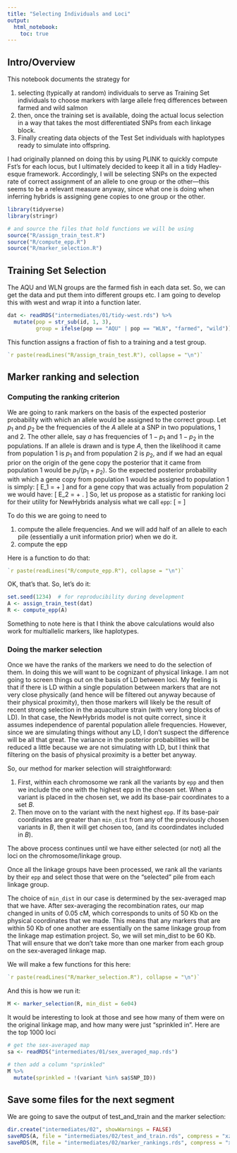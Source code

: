 ```yaml
---
title: "Selecting Individuals and Loci"
output: 
  html_notebook:
    toc: true
---
```



## Intro/Overview

This notebook documents the strategy for 

1. selecting (typically at random) individuals to serve as Training Set individuals
to choose markers with large allele freq differences between farmed and wild salmon
1. then, once the training set is available, doing the actual locus selection in a way
that takes the most differentiated SNPs from each linkage block.
1. Finally creating data objects of the Test Set individuals with haplotypes
ready to simulate into offspring.

I had originally planned on doing this by using PLINK to quickly compute Fst's
for each locus, but I ultimately decided to keep it all in a tidy Hadley-esque
framework.  Accordingly, I will be selecting SNPs on the expected rate of correct
assignment of an allele to one group or the other---this seems to be a relevant measure
anyway, since what one is doing when inferring hybrids is assigning gene copies to one
group or the other.

```r
library(tidyverse)
library(stringr)

# and source the files that hold functions we will be using
source("R/assign_train_test.R")
source("R/compute_epp.R")
source("R/marker_selection.R")
```

## Training Set Selection

The AQU and WLN groups are the farmed fish in each data set.  So, we can get the data and put them
into different groups etc.  I am going to develop this with west and wrap it into a function later.
```r
dat <- readRDS("intermediates/01/tidy-west.rds") %>%
  mutate(pop = str_sub(id, 1, 3),
         group = ifelse(pop == "AQU" | pop == "WLN", "farmed", "wild"))
```

This function assigns a fraction of fish to a training and a test group.
```r
`r paste(readLines("R/assign_train_test.R"), collapse = "\n")`
```


## Marker ranking and selection

### Computing the ranking criterion

We are going to rank markers on the basis of the expected posterior probability with which 
an allele would be assigned to the correct group.  Let $p_1$ and $p_2$ be the frequencies of
the $A$ allele at a SNP in two populations, 1 and 2.  The other allele, say $a$ has frequencies
of $1-p_1$ and $1-p_2$ in the populations.  If an allele is drawn and is type $A$, then 
the likelihood it came from population 1 is $p_1$ and from population 2 is $p_2$, and if we
had an equal prior on the origin of the gene copy the posterior that it came from population 1
would be $p_1/(p_1 + p_2)$.  So the expected posterior probability with which a gene copy from population 1
would be assigned to population 1 is simply:
\[
E_1 = \frac{p_1^2}{p_1 + p_2} + \frac{(1-p_1)^2}{2 - (p_1 + p_2)}
\]
and for a gene copy that was actually from population 2 we would have:
\[
E_2 = \frac{p_2^2}{p_1 + p_2} + \frac{(1-p_2)^2}{2 - (p_1 + p_2)}.
\]
So, let us propose as a statistic for ranking loci for their utility for NewHybrids analysis
what we call `epp`:
\[
\mathrm{epp} = \frac{E_1 + E_2}{2}
\]

To do this
we are going to need to 

1. compute the allele frequencies.  And we will add half of an allele to
each pile (essentially a unit information prior) when we do it.
1. compute the epp

Here is a function to do that:
```r
`r paste(readLines("R/compute_epp.R"), collapse = "\n")`
```

OK, that's that.   So, let's do it:
```r
set.seed(1234)  # for reproducibility during development
A <- assign_train_test(dat)
R <- compute_epp(A)
```

Something to note here is that I think the above calculations would also work for multiallelic
markers, like haplotypes. 

### Doing the marker selection

Once we have the ranks of the markers we need to do the selection of them.
In doing this we will want to be cognizant of physical linkage. I am not
going to screen things out on the basis of LD between loci.  My feeling is that
if there is LD within a single population between markers that are not very close 
physically (and hence will be filtered out anyway because of their physical proximity),
then those markers will likely be the result of recent strong selection in the aquaculture
strain (with very long blocks of LD).  In that case, the NewHybrids model is not quite correct, since it assumes
independence of parental population allele frequencies.  However, since we are simulating
things without any LD, I don't suspect the difference will be all that great.  The variance
in the posterior probabilities will be reduced a little because we are not simulating with 
LD, but I think that filtering on the basis of physical proximity is a better bet anyway.  

So, our method for marker selection will straightforward:

1. First, within each chromosome we rank all the variants by `epp` and then we include
the one with the highest epp in the chosen set. When a variant is placed in the chosen
set, we add its base-pair coordinates to a set $B$.
1. Then move on to the variant with the next highest `epp`.  If its base-pair coordinates
are greater than `min_dist` from any of the previously chosen variants in $B$, then it
will get chosen too, (and its coordindates included in $B$).

The above process continues until we have either selected (or not) all the loci on the
chromosome/linkage group.

Once all the linkage groups have been processed, we rank all the variants by their 
`epp` and select those that were on the "selected" pile from each linkage group.

The choice of `min_dist` in our case is determined by the sex-averaged map that we have.
After sex-averaging the recombination rates, our map changed in units of 0.05 cM, which 
corresponds to units of 50 Kb on the physical coordinates that we made.  This means
that any markers that are within 50 Kb of one another are essentially on the same
linkage group from the linkage map estimation project.  So, we will set min_dist to be 
60 Kb.  That will ensure that we don't take more than one marker from each group on the
sex-averaged linkage map.  

We will make a few functions for this here:
```r
`r paste(readLines("R/marker_selection.R"), collapse = "\n")`
```


And this is how we run it:
```r
M <- marker_selection(R, min_dist = 6e04)
```

It would be interesting to look at those and see how many of them were on the original
linkage map, and how many were just "sprinkled in".  Here are the top 1000 loci
```r
# get the sex-averaged map
sa <- readRDS("intermediates/01/sex_averaged_map.rds")

# then add a column "sprinkled"
M %>%
  mutate(sprinkled = !(variant %in% sa$SNP_ID))
```

## Save some files for the next segment

We are going to save the output of test_and_train and the marker selection:
```r
dir.create("intermediates/02", showWarnings = FALSE)
saveRDS(A, file = "intermediates/02/test_and_train.rds", compress = "xz")
saveRDS(M, file = "intermediates/02/marker_rankings.rds", compress = "xz")
```
